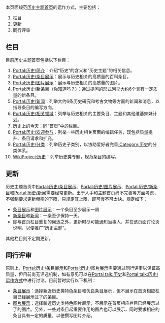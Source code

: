 本页面规范[[Portal:历史|历史主题首页]]的运作方式，主要包括：
#栏目
#更新
#同行评审

== 栏目 ==
目前历史主题首页包括以下栏目：
#[[Portal:历史/简介|Portal:历史/简介]]：介绍“历史”的含义和“历史主题”的相关信息。
#[[Portal:历史/条目展示|Portal:历史/条目展示]]：展示与历史相关的高质量的百科条目。
#[[Portal:历史/图片展示|Portal:历史/图片展示]]：展示与历史相关的高质量的图片。
#[[Portal:历史/新条目|Portal:历史/新条目]]（你知道吗？）：通过提问的形式列举大约6个具有一定质量的新条目。
#[[Portal:历史/新闻|Portal:历史/新闻]]：列举大约6条历史研究和考古文物等方面的新闻和消息，以指导条目的编写方向。
#[[Portal:历史/相关领域|Portal:历史/相关领域]]：列举与历史相关的主要条目、主题和其他维基姊妹计划。
#历史上的今天：同“首页”中的栏目。
#[[Portal:历史/欢迎参与|Portal:历史/欢迎参与]]：列举一些历史相关页面的编辑任务，现包括质量提升、条目请求和扩充。
#[[Portal:历史/分类|Portal:历史/分类]]：列举历史子类别，以协助爱好者完善[[:Category:历史|:Category:历史]]的分类体系。
#[[WikiProject:历史|WikiProject:历史]]：列举历史类专题，规范条目的编写。

== 更新 ==
历史主题首页中[[Portal:历史/条目展示|Portal:历史/条目展示]]、[[Portal:历史/图片展示|Portal:历史/图片展示]]、[[Portal:历史/新条目|Portal:历史/新条目]]和[[Portal:历史/新闻|Portal:历史/新闻]]需要经常更新。出于人手和主题首页尚不完善等方面考虑，不强制要求更新频率的下限，只规定其上限，即可慢不可太快。规定如下：
*[[Portal:历史/条目展示|条目展示]]和[[Portal:历史/图片展示|图片展示]]：一个条目至少展示一周
*[[Portal:历史/新条目|新条目]]和[[Portal:历史/新闻|新闻]]：一条至少保持一天。
*除与首页栏目重复的候选之外，更新时尽可能通知当事人，并在该页面讨论页说明，以便推广“历史主题”。
其他栏目则不定期更新。

== 同行评审 ==
原则上，[[Portal:历史/条目展示|Portal:历史/条目展示]]和[[Portal:历史/图片展示|Portal:历史/图片展示]]需要通过同行评审以保证高质量，但目前尚无评选机制，如有意见可以在[[Portal_talk:历史|Portal talk:历史]]和[[Portal_talk:历史/运作方式|Portal talk:历史/运作方式]]中进行讨论。目前暂时实行以下机制：
*[[Portal:历史/条目展示|条目展示]]：选择新近历史类特色条目和优良条目展示，但不展示在首页相应栏目已经展示过了的条目。
*[[Portal:历史/图片展示|图片展示]]：选择新近历史类特色图片展示，不展示在首页相应栏目已经展示过了的图片。另外，一些对条目起重要作用的图片也可以展示，同时要求相应的条目具有一定的质量，以便撰写图片介绍。